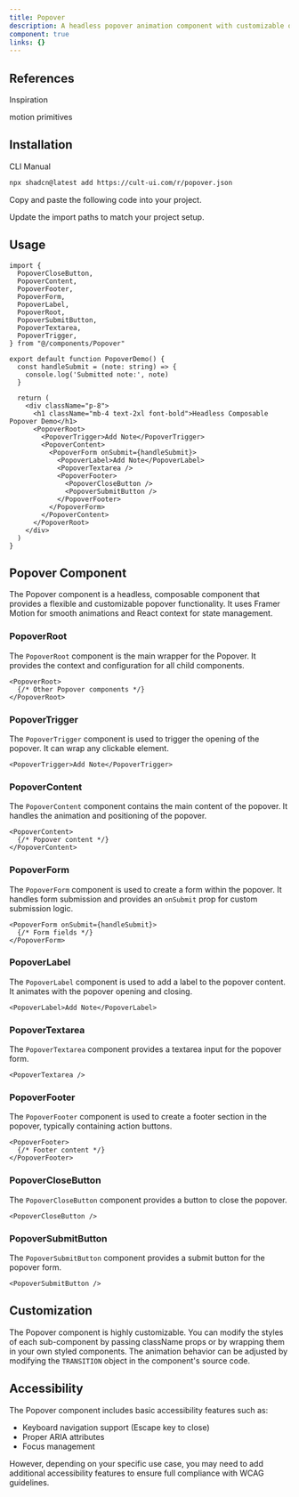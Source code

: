 ```yaml
---
title: Popover
description: A headless popover animation component with customizable options.
component: true
links: {}
---
```


<ComponentPreview
  name="popover-demo"
  className="[&_.preview>[data-orientation=vertical]]:sm:max-w-[70%]"
  description="All variations"
/>

## References

<Citations>
  <p className="font-medium text-primary">Inspiration</p>
  <CitationList>
    <CitationItem>
      <CitationLink
        href="https://motion-primitives.com/docs/popover"
        target="_blank"
        rel="noopener noreferrer"
      >
        motion primitives
      </CitationLink>
    </CitationItem>
  </CitationList>
</Citations>

## Installation

<CodeTabs>

<TabsList>
  <TabsTrigger value="cli">CLI</TabsTrigger>
  <TabsTrigger value="manual">Manual</TabsTrigger>
</TabsList>

<TabsContent value="cli">

```bash
npx shadcn@latest add https://cult-ui.com/r/popover.json
```

</TabsContent>

<TabsContent value="manual">

<Steps>

<Step>Copy and paste the following code into your project.</Step>

<ComponentSource name="popover" />

<Step>Update the import paths to match your project setup.</Step>

</Steps>

</TabsContent>

</CodeTabs>

## Usage

```tsx
import {
  PopoverCloseButton,
  PopoverContent,
  PopoverFooter,
  PopoverForm,
  PopoverLabel,
  PopoverRoot,
  PopoverSubmitButton,
  PopoverTextarea,
  PopoverTrigger,
} from "@/components/Popover"
```

```typescriptreact
export default function PopoverDemo() {
  const handleSubmit = (note: string) => {
    console.log('Submitted note:', note)
  }

  return (
    <div className="p-8">
      <h1 className="mb-4 text-2xl font-bold">Headless Composable Popover Demo</h1>
      <PopoverRoot>
        <PopoverTrigger>Add Note</PopoverTrigger>
        <PopoverContent>
          <PopoverForm onSubmit={handleSubmit}>
            <PopoverLabel>Add Note</PopoverLabel>
            <PopoverTextarea />
            <PopoverFooter>
              <PopoverCloseButton />
              <PopoverSubmitButton />
            </PopoverFooter>
          </PopoverForm>
        </PopoverContent>
      </PopoverRoot>
    </div>
  )
}
```

## Popover Component

The Popover component is a headless, composable component that provides a flexible and customizable popover functionality. It uses Framer Motion for smooth animations and React context for state management.

### PopoverRoot

The `PopoverRoot` component is the main wrapper for the Popover. It provides the context and configuration for all child components.

```typescriptreact
<PopoverRoot>
  {/* Other Popover components */}
</PopoverRoot>
```

### PopoverTrigger

The `PopoverTrigger` component is used to trigger the opening of the popover. It can wrap any clickable element.

```typescriptreact
<PopoverTrigger>Add Note</PopoverTrigger>
```

### PopoverContent

The `PopoverContent` component contains the main content of the popover. It handles the animation and positioning of the popover.

```typescriptreact
<PopoverContent>
  {/* Popover content */}
</PopoverContent>
```

### PopoverForm

The `PopoverForm` component is used to create a form within the popover. It handles form submission and provides an `onSubmit` prop for custom submission logic.

```typescriptreact
<PopoverForm onSubmit={handleSubmit}>
  {/* Form fields */}
</PopoverForm>
```

### PopoverLabel

The `PopoverLabel` component is used to add a label to the popover content. It animates with the popover opening and closing.

```typescriptreact
<PopoverLabel>Add Note</PopoverLabel>
```

### PopoverTextarea

The `PopoverTextarea` component provides a textarea input for the popover form.

```typescriptreact
<PopoverTextarea />
```

### PopoverFooter

The `PopoverFooter` component is used to create a footer section in the popover, typically containing action buttons.

```typescriptreact
<PopoverFooter>
  {/* Footer content */}
</PopoverFooter>
```

### PopoverCloseButton

The `PopoverCloseButton` component provides a button to close the popover.

```typescriptreact
<PopoverCloseButton />
```

### PopoverSubmitButton

The `PopoverSubmitButton` component provides a submit button for the popover form.

```typescriptreact
<PopoverSubmitButton />
```

## Customization

The Popover component is highly customizable. You can modify the styles of each sub-component by passing className props or by wrapping them in your own styled components. The animation behavior can be adjusted by modifying the `TRANSITION` object in the component's source code.

## Accessibility

The Popover component includes basic accessibility features such as:

- Keyboard navigation support (Escape key to close)
- Proper ARIA attributes
- Focus management

However, depending on your specific use case, you may need to add additional accessibility features to ensure full compliance with WCAG guidelines.
